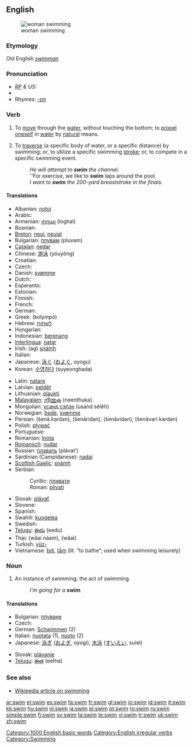 ==English==
[[Image:Swim.devon.750pix.jpg|thumb|woman swimming]]

===Etymology===
Old English ''[[swimman]]''

===Pronunciation===
* ''[[RP]] & US:'' {{IPA|/swɪm/}}
*{{audio|en-us-swim.ogg|Audio (US)}}
*Rhymes: [[Rhymes:English:-ɪm|-ɪm]]

===Verb===
{{en-verb|swims|swimming|swam|swum}}

# {{intransitive}} To [[move]] through the [[water]], without touching the bottom; to [[propel]] [[oneself]] in [[water]] by [[natural]] means.
# {{transitive}} To [[traverse]] (a specific body of water, or a specific distance) by swimming; or, to utilize a specific swimming [[stroke]]; or, to compete in a specific swimming event.
#: ''He will attempt to '''swim''' the channel.''
#: ''For exercise, we like to '''swim''' laps around the pool.
#: ''I want to '''swim''' the 200-yard breaststroke in the finals.''

====Translations====
{{top}}
* Albanian: [[notoj]]
* Arabic: {{Arab|[[سبح]]}} {{unicode|(sábaħa)}}
* Armenian: [[լողալ]] (loghal)
* Bosnian: {{t-|bs|plivati}}
* [[Breton]]: [[neui]], [[neuial]]
* Bulgarian: [[плувам]] (pluvam)
* [[Catalan]]: [[nedar]]
* Chinese: [[游泳]] (yóuyǒng)
* Croatian: {{t-|hr|plivati}}
* Czech: {{t+|cs|plavat}}
* Danish: [[svømme]]
* Dutch: {{t+|nl|zwemmen}}
* Esperanto: {{t-|eo|naĝi|xs=Esperanto}}
* Estonian: {{t-|et|ujuma}}
* Finnish: {{t+|fi|uida}}
* French: {{t+|fr|nager}}
* German: {{t+|de|schwimmen}}
* Greek: {{t|el|κολυμπώ|sc=Grek}} (kolympó)
* Hebrew: [[לשחות]]
* Hungarian: {{t+|hu|úszik}}
* Indonesian: [[renang|berenang]]
* [[Interlingua]]: [[natar]]
* Irish: (ag) [[snámh]]
* Italian: {{t+|it|nuotare}}
* Japanese: [[泳ぐ]] ([[およぐ]], oyogu)
* Korean: [[수영하다]] (suyeonghada)
{{mid}}
* Latin: [[natare]]
* Latvian: [[peldēt]]
* Lithuanian: [[plaukti]]
* [[Malayalam]]: [[നീന്തുക]] (neenthuka)
* Mongolian: [[усанд сэлэх]] (usand sêlêh)
* Norwegian: [[bade]], [[svømme]]
* Persian: {{fa-Arab|[[شنا کردن]]}} (šenā kardan), {{fa-Arab|[[شناریدن]]}} (šenāridan), {{fa-Arab|[[شناویدن]]}} (šenāvidan), {{fa-Arab|[[شناوری کردن]]}} (šenāvari kardan)
* Polish: [[pływać]]
* Portuguese: {{t+|pt|nadar}}
* Romanian: [[înota]]
* [[Romansch]]: [[nudar]]
* Russian: [[плавать]] (plávat’)
* Sardinian (Campidanese): [[nadai]]
* [[Scottish Gaelic]]: [[snàmh]]
* Serbian:
*: Cyrillic: [[пливати]]
*: Roman: [[plivati]]
* Slovak: [[plávať]]
* Slovene: {{t+|sl|plavati}}
* Spanish: {{t+|es|nadar}}
* Swahili: [[kuogelea]]
* Swedish: {{t+|sv|simma}}
* [[Telugu]]: [[ఈదు]] (eedu)
* Thai: {{Thai|[[ว่ายน้ำ]]}} (wâai náam), {{Thai|[[ว่าย]]}} (wâai)
* Turkish: [[yüz-]]
* Vietnamese: [[bơi]], [[tắm]] (lit. “to bathe”; used when swimming leisurely)
{{bottom}}

===Noun===
{{en-noun}}

# An instance of swimming; the act of swimming.
#:''I'm going for a '''swim'''.''

====Translations====
{{top}}
* Bulgarian: [[плуване]] {{n}}
* Czech: {{t-|cs|plavání|n}}
* German: [[Schwimmen]] {{n}} (2)
* Italian: [[nuotata]] {{f}} (1), [[nuoto]] {{m}} (2)
* Japanese: [[泳ぎ]] ([[およぎ]], oyogi), [[水泳]] ([[すいえい]], suiei)
{{mid}}
* Slovak: [[plávanie]] {{n}}
* [[Telugu]]: [[ఈత]] (eetha)
{{bottom}}

===See also===
* [[w:swimming|Wikipedia article on swimming]]

<!-- OTHER LANGUAGES -->

[[Category:1000 English basic words]]
[[Category:English irregular verbs]]
[[Category:Swimming]]

[[ar:swim]]
[[el:swim]]
[[es:swim]]
[[fa:swim]]
[[fr:swim]]
[[gl:swim]]
[[io:swim]]
[[id:swim]]
[[it:swim]]
[[kk:swim]]
[[hu:swim]]
[[nl:swim]]
[[ja:swim]]
[[pl:swim]]
[[pt:swim]]
[[ro:swim]]
[[ru:swim]]
[[simple:swim]]
[[fi:swim]]
[[sv:swim]]
[[ta:swim]]
[[te:swim]]
[[vi:swim]]
[[tr:swim]]
[[uk:swim]]
[[zh:swim]]